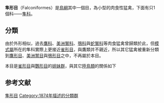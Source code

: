 {{Automatic Taxobox
| fossil range = [[始新世|始新世]] – [[全新世|全新世]], {{fossilrange|50|0}}
| image = Brown-Falcon,-Vic,-3.1.2008.jpg
| image caption = [[褐隼|褐隼]] ''Falco berigora''
| display parents=9
| taxon = Falconiformes
| authority = Sharpe, 1874
| type genus=[[隼属|隼属]]<br>''Falco''
| type genus authority=[[Linnaeus|Linnaeus]], 1758
| subdivision_ranks =科
| subdivision =
*[[隼科|隼科]] Falconidae
}}
'''隼形目'''（Falconiformes）是[[鳥綱|鳥綱]]其中一個目，為小型的肉食性猛禽，下面有只1個科——[[隼科|隼科]]。

==分類==
由於外形相似，過去[[鷹科|鷹科]]、[[美洲鷲科|美洲鷲科]]、[[鶚科|鶚科]]與[[蛇鷲科|蛇鷲科]]等肉食猛禽曾歸類於此，但[[模式屬|模式屬]]所在的隼科實際上更接近[[雀形目|雀形目]]，與鷹類并不親近，所以其它猛禽被重新分類到[[鷹形目|鷹形目]]、[[美洲鹫目|美洲鹫目]]與[[鴞形目|鴞形目]]之中，不再屬於本目。

本目是[[雀形目|雀形目]]與[[鸚形目|鸚形目]]的[[姐妹群|姐妹群]]，與其它[[陸鳥類|陸鳥類]]的關係如下{{r|Prum2015|yuri2013|Kimball2013}}
{{陸鳥類支序分類}}

==参考文献==
{{reflist|refs=
<ref name=Prum2015>{{link-en|Prum, R.O.|Richard Prum}} ''et al''. (2015) [http://www.nature.com/nature/journal/v526/n7574/full/nature15697.html A comprehensive phylogeny of birds (Aves) using targeted next-generation DNA sequencing] {{Wayback|url=http://www.nature.com/nature/journal/v526/n7574/full/nature15697.html |date=20200529060101 }}. Nature 526, 569–573.</ref>
<ref name="yuri2013">{{cite journal | last1 = Yuri | first1 = T.| year = 2013 | title = Parsimony and Model-Based Analyses of Indels in Avian Nuclear Genes Reveal Congruent and Incongruent Phylogenetic Signals | journal = Biology | volume = 2 | issue = 1| pages = 419–444 | doi = 10.3390/biology2010419 |display-authors=etal | pmid=24832669 | pmc=4009869}}</ref>
<ref name="Kimball2013">Kimball, R.T. ''et al.'' (2013) Identifying localized biases in large datasets: A case study using the Avian Tree of Life. ''Mol Phylogenet Evol''. doi:10.1016/j.ympev.2013.05.029</ref>
}}

[[Category:隼形目|]]
[[Category:1874年描述的分類群|Category:1874年描述的分類群]]